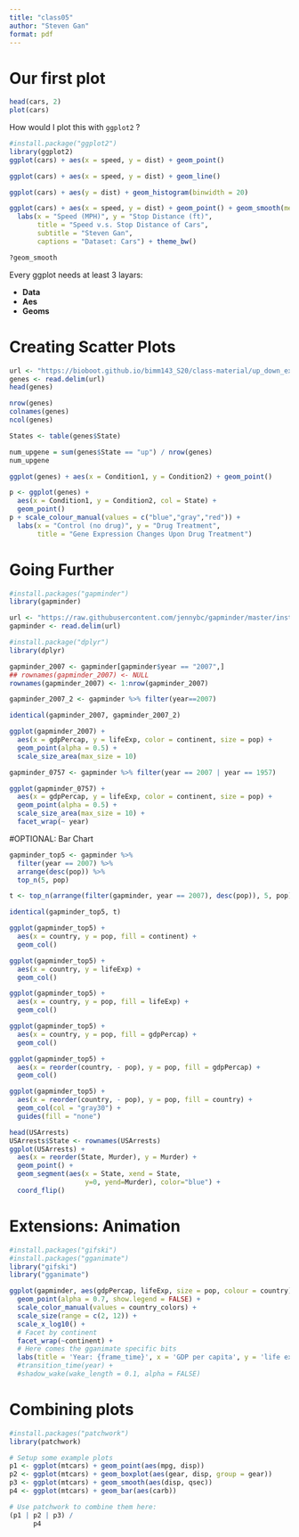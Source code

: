 ```yaml
---
title: "class05"
author: "Steven Gan"
format: pdf
---
```


# Our first plot

```r
head(cars, 2)
plot(cars)
```

How would I plot this with `ggplot2` ?


```r
#install.package("ggplot2")
library(ggplot2)
ggplot(cars) + aes(x = speed, y = dist) + geom_point()

ggplot(cars) + aes(x = speed, y = dist) + geom_line()

ggplot(cars) + aes(y = dist) + geom_histogram(binwidth = 20)

ggplot(cars) + aes(x = speed, y = dist) + geom_point() + geom_smooth(method = "lm") +
  labs(x = "Speed (MPH)", y = "Stop Distance (ft)",
       title = "Speed v.s. Stop Distance of Cars",
       subtitle = "Steven Gan",
       captions = "Dataset: Cars") + theme_bw()

?geom_smooth
```

Every ggplot needs at least 3 layars:

-   **Data**
-   **Aes**
-   **Geoms**


# Creating Scatter Plots

```r
url <- "https://bioboot.github.io/bimm143_S20/class-material/up_down_expression.txt"
genes <- read.delim(url)
head(genes)

nrow(genes)
colnames(genes)
ncol(genes)

States <- table(genes$State)

num_upgene = sum(genes$State == "up") / nrow(genes)
num_upgene

ggplot(genes) + aes(x = Condition1, y = Condition2) + geom_point()

p <- ggplot(genes) +
  aes(x = Condition1, y = Condition2, col = State) +
  geom_point()
p + scale_colour_manual(values = c("blue","gray","red")) +
  labs(x = "Control (no drug)", y = "Drug Treatment",
       title = "Gene Expression Changes Upon Drug Treatment")
```

# Going Further

```r
#install.packages("gapminder")
library(gapminder)

url <- "https://raw.githubusercontent.com/jennybc/gapminder/master/inst/extdata/gapminder.tsv"
gapminder <- read.delim(url)

#install.package("dplyr")
library(dplyr)

gapminder_2007 <- gapminder[gapminder$year == "2007",]
## rownames(gapminder_2007) <- NULL
rownames(gapminder_2007) <- 1:nrow(gapminder_2007)

gapminder_2007_2 <- gapminder %>% filter(year==2007)

identical(gapminder_2007, gapminder_2007_2)

ggplot(gapminder_2007) +
  aes(x = gdpPercap, y = lifeExp, color = continent, size = pop) +
  geom_point(alpha = 0.5) +
  scale_size_area(max_size = 10)

gapminder_0757 <- gapminder %>% filter(year == 2007 | year == 1957)

ggplot(gapminder_0757) +
  aes(x = gdpPercap, y = lifeExp, color = continent, size = pop) +
  geom_point(alpha = 0.5) +
  scale_size_area(max_size = 10) +
  facet_wrap(~ year)
```

#OPTIONAL: Bar Chart

```r
gapminder_top5 <- gapminder %>% 
  filter(year == 2007) %>% 
  arrange(desc(pop)) %>% 
  top_n(5, pop)

t <- top_n(arrange(filter(gapminder, year == 2007), desc(pop)), 5, pop)

identical(gapminder_top5, t)

ggplot(gapminder_top5) +
  aes(x = country, y = pop, fill = continent) + 
  geom_col()

ggplot(gapminder_top5) +
  aes(x = country, y = lifeExp) + 
  geom_col()

ggplot(gapminder_top5) + 
  aes(x = country, y = pop, fill = lifeExp) +
  geom_col()

ggplot(gapminder_top5) +
  aes(x = country, y = pop, fill = gdpPercap) +
  geom_col()

ggplot(gapminder_top5) +
  aes(x = reorder(country, - pop), y = pop, fill = gdpPercap) +
  geom_col()

ggplot(gapminder_top5) +
  aes(x = reorder(country, - pop), y = pop, fill = country) +
  geom_col(col = "gray30") +
  guides(fill = "none")

head(USArrests)
USArrests$State <- rownames(USArrests)
ggplot(USArrests) +
  aes(x = reorder(State, Murder), y = Murder) +
  geom_point() +
  geom_segment(aes(x = State, xend = State, 
                   y=0, yend=Murder), color="blue") +
  coord_flip()
```

# Extensions: Animation
```r
#install.packages("gifski")
#install.packages("gganimate")
library("gifski")
library("gganimate")

ggplot(gapminder, aes(gdpPercap, lifeExp, size = pop, colour = country)) +
  geom_point(alpha = 0.7, show.legend = FALSE) +
  scale_color_manual(values = country_colors) +
  scale_size(range = c(2, 12)) +
  scale_x_log10() +
  # Facet by continent
  facet_wrap(~continent) +
  # Here comes the gganimate specific bits
  labs(title = 'Year: {frame_time}', x = 'GDP per capita', y = 'life expectancy') #+
  #transition_time(year) +
  #shadow_wake(wake_length = 0.1, alpha = FALSE)


```

# Combining plots

```r
#install.packages("patchwork")
library(patchwork)

# Setup some example plots 
p1 <- ggplot(mtcars) + geom_point(aes(mpg, disp))
p2 <- ggplot(mtcars) + geom_boxplot(aes(gear, disp, group = gear))
p3 <- ggplot(mtcars) + geom_smooth(aes(disp, qsec))
p4 <- ggplot(mtcars) + geom_bar(aes(carb))

# Use patchwork to combine them here:
(p1 | p2 | p3) /
      p4
```